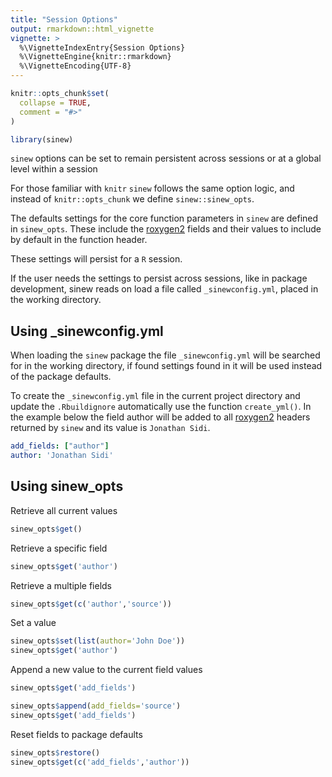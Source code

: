 ```yaml
---
title: "Session Options"
output: rmarkdown::html_vignette
vignette: >
  %\VignetteIndexEntry{Session Options}
  %\VignetteEngine{knitr::rmarkdown}
  %\VignetteEncoding{UTF-8}
---
```


```r
knitr::opts_chunk$set(
  collapse = TRUE,
  comment = "#>"
)
```

```r
library(sinew)
```

`sinew` options can be set to remain persistent across sessions or at a global level within a session

For those familiar with `knitr` `sinew` follows the same option logic, and instead of `knitr::opts_chunk` we define `sinew::sinew_opts`.

The defaults settings for the core function parameters in `sinew` are defined in `sinew_opts`. These include the [roxygen2](https://CRAN.R-project.org/package=roxygen2/vignettes/roxygen2.html) fields and their values to include by default in the function header.

These settings will persist for a `R` session.

If the user needs the settings to persist across sessions, like in package development, sinew reads on load a file called `_sinewconfig.yml`, placed in the working directory.

## Using _sinewconfig.yml

When loading the `sinew` package the file `_sinewconfig.yml` will be searched for in the working directory, if found settings found in it will be used instead of the package defaults.

To create the `_sinewconfig.yml` file in the current project directory and update the `.Rbuildignore` automatically use the function `create_yml()`.
In the example below the field author will be added to all [roxygen2](https://CRAN.R-project.org/package=roxygen2/vignettes/roxygen2.html) headers returned by `sinew` and its value is `Jonathan Sidi`.

```yml
add_fields: ["author"]
author: 'Jonathan Sidi'
```

## Using sinew_opts

Retrieve all current values

```r
sinew_opts$get()
```

Retrieve a specific field

```r
sinew_opts$get('author')
```

Retrieve a multiple fields

```r
sinew_opts$get(c('author','source'))
```

Set a value

```r
sinew_opts$set(list(author='John Doe'))
sinew_opts$get('author')
```

Append a new value to the current field values

```r
sinew_opts$get('add_fields')
```

```r
sinew_opts$append(add_fields='source')
sinew_opts$get('add_fields')
```

Reset fields to package defaults

```r
sinew_opts$restore()
sinew_opts$get(c('add_fields','author'))
```
